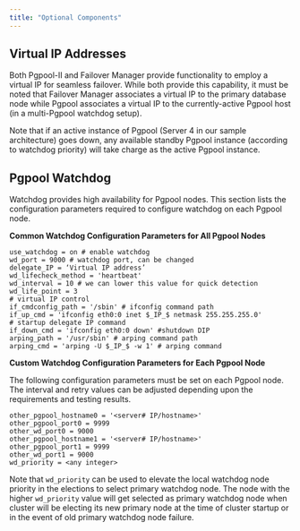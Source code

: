 ```yaml
---
title: "Optional Components"
---
```


<div id="optional_components" class="registered_link"></div>

## Virtual IP Addresses

Both Pgpool-II and Failover Manager provide functionality to employ a virtual IP for seamless failover. While both provide this capability, it must be noted that Failover Manager associates a virtual IP to the primary database node while Pgpool associates a virtual IP to the currently-active Pgpool host (in a multi-Pgpool watchdog setup).

Note that if an active instance of Pgpool (Server 4 in our sample architecture) goes down, any available standby Pgpool instance (according to watchdog priority) will take charge as the active Pgpool instance.

## Pgpool Watchdog

Watchdog provides high availability for Pgpool nodes. This section lists the configuration parameters required to configure watchdog on each Pgpool node.

**Common Watchdog Configuration Parameters for All Pgpool Nodes**

```
use_watchdog = on # enable watchdog
wd_port = 9000 # watchdog port, can be changed
delegate_IP = ‘Virtual IP address’
wd_lifecheck_method = 'heartbeat'
wd_interval = 10 # we can lower this value for quick detection
wd_life_point = 3
# virtual IP control
if_cmdconfig_path = '/sbin' # ifconfig command path
if_up_cmd = 'ifconfig eth0:0 inet $_IP_$ netmask 255.255.255.0'
# startup delegate IP command
if_down_cmd = 'ifconfig eth0:0 down' #shutdown DIP
arping_path = '/usr/sbin' # arping command path
arping_cmd = 'arping -U $_IP_$ -w 1' # arping command
```

**Custom Watchdog Configuration Parameters for Each Pgpool Node**

The following configuration parameters must be set on each Pgpool node. The interval and retry values can be adjusted depending upon the requirements and testing results.

```
other_pgpool_hostname0 = '<server# IP/hostname>'
other_pgpool_port0 = 9999
other_wd_port0 = 9000
other_pgpool_hostname1 = '<server# IP/hostname>'
other_pgpool_port1 = 9999
other_wd_port1 = 9000
wd_priority = <any integer>
```

Note that `wd_priority` can be used to elevate the local watchdog node priority in the elections to select primary watchdog node. The node with the higher `wd_priority` value will get selected as primary watchdog node when cluster will be electing its new primary node at the time of cluster startup or in the event of old primary watchdog node failure.
